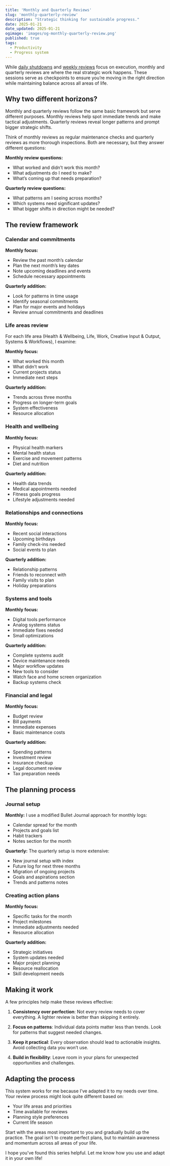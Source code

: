 ```yaml
---
title: 'Monthly and Quarterly Reviews'
slug: 'monthly-quarterly-review'
description: "Strategic thinking for sustainable progress."
date: 2025-01-21
date_updated: 2025-01-21
ogimage: 'images/og-monthly-quarterly-review.png'
published: true
tags:
  - Productivity
  - Progress system
---
```

While [daily shutdowns](/daily-shutdown) and [weekly reviews](/weekly-planning) focus on execution, monthly and quarterly reviews are where the real strategic work happens. These sessions serve as checkpoints to ensure you’re moving in the right direction while maintaining balance across all areas of life.

## Why two different horizons?

Monthly and quarterly reviews follow the same basic framework but serve different purposes. Monthly reviews help spot immediate trends and make tactical adjustments. Quarterly reviews reveal longer patterns and prompt bigger strategic shifts.

Think of monthly reviews as regular maintenance checks and quarterly reviews as more thorough inspections. Both are necessary, but they answer different questions:

**Monthly review questions:**
- What worked and didn’t work this month?
- What adjustments do I need to make?
- What’s coming up that needs preparation?

**Quarterly review questions:**
- What patterns am I seeing across months?
- Which systems need significant updates?
- What bigger shifts in direction might be needed?

## The review framework

### Calendar and commitments

**Monthly focus:**
- Review the past month’s calendar
- Plan the next month’s key dates
- Note upcoming deadlines and events
- Schedule necessary appointments

**Quarterly addition:**
- Look for patterns in time usage
- Identify seasonal commitments
- Plan for major events and holidays
- Review annual commitments and deadlines

### Life areas review

For each life area (Health & Wellbeing, Life, Work, Creative Input & Output, Systems & Workflows), I examine:

**Monthly focus:**
- What worked this month
- What didn’t work
- Current projects status
- Immediate next steps

**Quarterly addition:**
- Trends across three months
- Progress on longer-term goals
- System effectiveness
- Resource allocation

### Health and wellbeing

**Monthly focus:**
- Physical health markers
- Mental health status
- Exercise and movement patterns
- Diet and nutrition

**Quarterly addition:**
- Health data trends
- Medical appointments needed
- Fitness goals progress
- Lifestyle adjustments needed

### Relationships and connections

**Monthly focus:**
- Recent social interactions
- Upcoming birthdays
- Family check-ins needed
- Social events to plan

**Quarterly addition:**
- Relationship patterns
- Friends to reconnect with
- Family visits to plan
- Holiday preparations

### Systems and tools

**Monthly focus:**
- Digital tools performance
- Analog systems status
- Immediate fixes needed
- Small optimizations

**Quarterly addition:**
- Complete systems audit
- Device maintenance needs
- Major workflow updates
- New tools to consider
- Watch face and home screen organization
- Backup systems check

### Financial and legal

**Monthly focus:**
- Budget review
- Bill payments
- Immediate expenses
- Basic maintenance costs

**Quarterly addition:**
- Spending patterns
- Investment review
- Insurance checkup
- Legal document review
- Tax preparation needs

## The planning process

### Journal setup

**Monthly:**
I use a modified Bullet Journal approach for monthly logs:
- Calendar spread for the month
- Projects and goals list
- Habit trackers
- Notes section for the month

**Quarterly:**
The quarterly setup is more extensive:
- New journal setup with index
- Future log for next three months
- Migration of ongoing projects
- Goals and aspirations section
- Trends and patterns notes

### Creating action plans

**Monthly focus:**
- Specific tasks for the month
- Project milestones
- Immediate adjustments needed
- Resource allocation

**Quarterly addition:**
- Strategic initiatives
- System updates needed
- Major project planning
- Resource reallocation
- Skill development needs

## Making it work

A few principles help make these reviews effective:

1. **Consistency over perfection**: Not every review needs to cover everything. A lighter review is better than skipping it entirely.

2. **Focus on patterns**: Individual data points matter less than trends. Look for patterns that suggest needed changes.

3. **Keep it practical**: Every observation should lead to actionable insights. Avoid collecting data you won’t use.

4. **Build in flexibility**: Leave room in your plans for unexpected opportunities and challenges.

## Adapting the process

This system works for me because I’ve adapted it to my needs over time. Your review process might look quite different based on:
- Your life areas and priorities
- Time available for reviews
- Planning style preferences
- Current life season

Start with the areas most important to you and gradually build up the practice. The goal isn’t to create perfect plans, but to maintain awareness and momentum across all areas of your life.

I hope you've found this series helpful. Let me know how you use and adapt it in your own life!